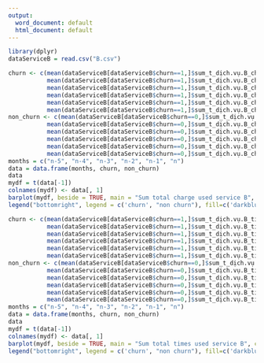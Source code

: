 ```yaml
---
output:
  word_document: default
  html_document: default
---
```

```r
library(dplyr)
dataServiceB = read.csv("B.csv")
```

```r
churn <- c(mean(dataServiceB[dataServiceB$churn==1,]$sum_t_dịch.vụ.B_charge_tn_5),
           mean(dataServiceB[dataServiceB$churn==1,]$sum_t_dịch.vụ.B_charge_tn_4),
           mean(dataServiceB[dataServiceB$churn==1,]$sum_t_dịch.vụ.B_charge_tn_3),
           mean(dataServiceB[dataServiceB$churn==1,]$sum_t_dịch.vụ.B_charge_tn_2),
           mean(dataServiceB[dataServiceB$churn==1,]$sum_t_dịch.vụ.B_charge_tn_1),
           mean(dataServiceB[dataServiceB$churn==1,]$sum_t_dịch.vụ.B_charge_tn))
non_churn <- c(mean(dataServiceB[dataServiceB$churn==0,]$sum_t_dịch.vụ.B_charge_tn_5),
           mean(dataServiceB[dataServiceB$churn==0,]$sum_t_dịch.vụ.B_charge_tn_4),
           mean(dataServiceB[dataServiceB$churn==0,]$sum_t_dịch.vụ.B_charge_tn_3),
           mean(dataServiceB[dataServiceB$churn==0,]$sum_t_dịch.vụ.B_charge_tn_2),
           mean(dataServiceB[dataServiceB$churn==0,]$sum_t_dịch.vụ.B_charge_tn_1),
           mean(dataServiceB[dataServiceB$churn==0,]$sum_t_dịch.vụ.B_charge_tn))
months = c("n-5", "n-4", "n-3", "n-2", "n-1", "n")
data = data.frame(months, churn, non_churn)
data
mydf = t(data[-1])
colnames(mydf) <- data[, 1]
barplot(mydf, beside = TRUE, main = "Sum total charge used service B", col=c('darkblue', 'red'))
legend("bottomright", legend = c('churn', "non churn"), fill=c('darkblue', 'red'))
```

```r
churn <- c(mean(dataServiceB[dataServiceB$churn==1,]$sum_t_dịch.vụ.B_times_tn_5),
           mean(dataServiceB[dataServiceB$churn==1,]$sum_t_dịch.vụ.B_times_tn_4),
           mean(dataServiceB[dataServiceB$churn==1,]$sum_t_dịch.vụ.B_times_tn_3),
           mean(dataServiceB[dataServiceB$churn==1,]$sum_t_dịch.vụ.B_times_tn_2),
           mean(dataServiceB[dataServiceB$churn==1,]$sum_t_dịch.vụ.B_times_tn_1),
           mean(dataServiceB[dataServiceB$churn==1,]$sum_t_dịch.vụ.B_times_tn))
non_churn <- c(mean(dataServiceB[dataServiceB$churn==0,]$sum_t_dịch.vụ.B_times_tn_5),
           mean(dataServiceB[dataServiceB$churn==0,]$sum_t_dịch.vụ.B_times_tn_4),
           mean(dataServiceB[dataServiceB$churn==0,]$sum_t_dịch.vụ.B_times_tn_3),
           mean(dataServiceB[dataServiceB$churn==0,]$sum_t_dịch.vụ.B_times_tn_2),
           mean(dataServiceB[dataServiceB$churn==0,]$sum_t_dịch.vụ.B_times_tn_1),
           mean(dataServiceB[dataServiceB$churn==0,]$sum_t_dịch.vụ.B_times_tn))
months = c("n-5", "n-4", "n-3", "n-2", "n-1", "n")
data = data.frame(months, churn, non_churn)
data
mydf = t(data[-1])
colnames(mydf) <- data[, 1]
barplot(mydf, beside = TRUE, main = "Sum total times used service B", col=c('darkblue', 'red'))
legend("bottomright", legend = c('churn', "non churn"), fill=c('darkblue', 'red'))
```


